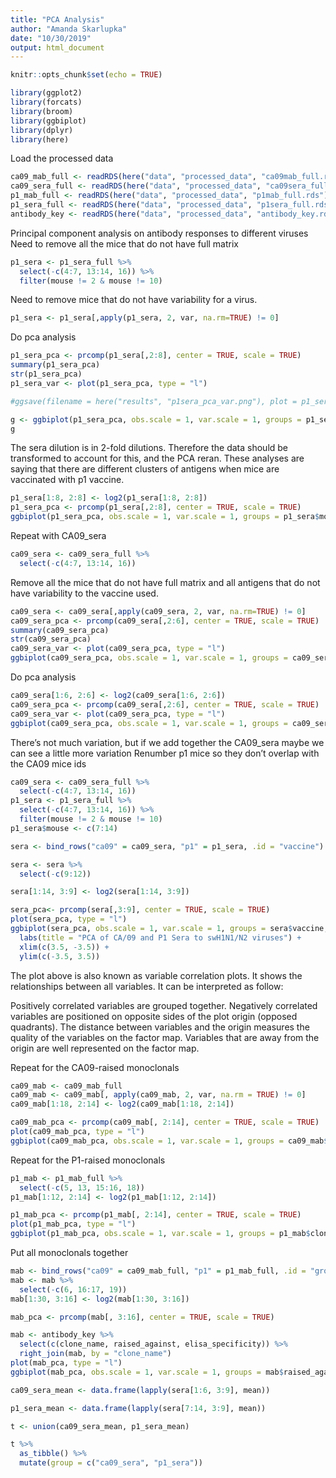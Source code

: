 ```yaml
---
title: "PCA Analysis"
author: "Amanda Skarlupka"
date: "10/30/2019"
output: html_document
---
```


```r
knitr::opts_chunk$set(echo = TRUE)
```

```r
library(ggplot2)
library(forcats)
library(broom)
library(ggbiplot)
library(dplyr)
library(here)
```


Load the processed data
```r

ca09_mab_full <- readRDS(here("data", "processed_data", "ca09mab_full.rds"))
ca09_sera_full <- readRDS(here("data", "processed_data", "ca09sera_full.rds"))
p1_mab_full <- readRDS(here("data", "processed_data", "p1mab_full.rds"))
p1_sera_full <- readRDS(here("data", "processed_data", "p1sera_full.rds"))
antibody_key <- readRDS(here("data", "processed_data", "antibody_key.rds"))

```

Principal component analysis on antibody responses to different viruses
Need to remove all the mice that do not have full matrix

```r
p1_sera <- p1_sera_full %>%
  select(-c(4:7, 13:14, 16)) %>%
  filter(mouse != 2 & mouse != 10)
```

Need to remove mice that do not have variability for a virus. 
```r
p1_sera <- p1_sera[,apply(p1_sera, 2, var, na.rm=TRUE) != 0]
```

Do pca analysis
```r
p1_sera_pca <- prcomp(p1_sera[,2:8], center = TRUE, scale = TRUE)
summary(p1_sera_pca)
str(p1_sera_pca)
p1_sera_var <- plot(p1_sera_pca, type = "l")

#ggsave(filename = here("results", "p1sera_pca_var.png"), plot = p1_sera_var)

g <- ggbiplot(p1_sera_pca, obs.scale = 1, var.scale = 1, groups = p1_sera$mouse)
g
```

The sera dilution is in 2-fold dilutions. Therefore the data should be transformed to account for this, and the PCA reran. These analyses are saying that there are different clusters of antigens when mice are vaccinated with p1 vaccine. 
```r
p1_sera[1:8, 2:8] <- log2(p1_sera[1:8, 2:8])
p1_sera_pca <- prcomp(p1_sera[,2:8], center = TRUE, scale = TRUE)
ggbiplot(p1_sera_pca, obs.scale = 1, var.scale = 1, groups = p1_sera$mouse)
```



Repeat with CA09_sera
```r
ca09_sera <- ca09_sera_full %>%
  select(-c(4:7, 13:14, 16))
```

Remove all the mice that do not have full matrix and all antigens that do not have variability to the vaccine used. 
```r
ca09_sera <- ca09_sera[,apply(ca09_sera, 2, var, na.rm=TRUE) != 0]
ca09_sera_pca <- prcomp(ca09_sera[,2:6], center = TRUE, scale = TRUE)
summary(ca09_sera_pca)
str(ca09_sera_pca)
ca09_sera_var <- plot(ca09_sera_pca, type = "l")
ggbiplot(ca09_sera_pca, obs.scale = 1, var.scale = 1, groups = ca09_sera$mouse)
```

Do pca analysis

```r
ca09_sera[1:6, 2:6] <- log2(ca09_sera[1:6, 2:6])
ca09_sera_pca <- prcomp(ca09_sera[,2:6], center = TRUE, scale = TRUE)
ca09_sera_var <- plot(ca09_sera_pca, type = "l")
ggbiplot(ca09_sera_pca, obs.scale = 1, var.scale = 1, groups = ca09_sera$mouse)

```

There's not much variation, but if we add together the CA09_sera maybe we can see a little more variation
Renumber p1 mice so they don't overlap with the CA09 mice ids
```r
ca09_sera <- ca09_sera_full %>%
  select(-c(4:7, 13:14, 16))
p1_sera <- p1_sera_full %>%
  select(-c(4:7, 13:14, 16)) %>%
  filter(mouse != 2 & mouse != 10)
p1_sera$mouse <- c(7:14)

sera <- bind_rows("ca09" = ca09_sera, "p1" = p1_sera, .id = "vaccine")

sera <- sera %>%
  select(-c(9:12))

sera[1:14, 3:9] <- log2(sera[1:14, 3:9])

sera_pca<- prcomp(sera[,3:9], center = TRUE, scale = TRUE)
plot(sera_pca, type = "l")
ggbiplot(sera_pca, obs.scale = 1, var.scale = 1, groups = sera$vaccine, labels = sera$mouse) +
  labs(title = "PCA of CA/09 and P1 Sera to swH1N1/N2 viruses") +
  xlim(c(3.5, -3.5)) + 
  ylim(c(-3.5, 3.5))
```

The plot above is also known as variable correlation plots. It shows the relationships between all variables. It can be interpreted as follow:

Positively correlated variables are grouped together.
Negatively correlated variables are positioned on opposite sides of the plot origin (opposed quadrants).
The distance between variables and the origin measures the quality of the variables on the factor map. Variables that are away from the origin are well represented on the factor map.


Repeat for the CA09-raised monoclonals
```r
ca09_mab <- ca09_mab_full
ca09_mab <- ca09_mab[, apply(ca09_mab, 2, var, na.rm = TRUE) != 0]
ca09_mab[1:18, 2:14] <- log2(ca09_mab[1:18, 2:14])

ca09_mab_pca <- prcomp(ca09_mab[, 2:14], center = TRUE, scale = TRUE)
plot(ca09_mab_pca, type = "l")
ggbiplot(ca09_mab_pca, obs.scale = 1, var.scale = 1, groups = ca09_mab$clone_name)
```


Repeat for the P1-raised monoclonals
```r
p1_mab <- p1_mab_full %>%
  select(-c(5, 13, 15:16, 18))
p1_mab[1:12, 2:14] <- log2(p1_mab[1:12, 2:14])

p1_mab_pca <- prcomp(p1_mab[, 2:14], center = TRUE, scale = TRUE)
plot(p1_mab_pca, type = "l")
ggbiplot(p1_mab_pca, obs.scale = 1, var.scale = 1, groups = p1_mab$clone_name)
```


Put all monoclonals together
```r

mab <- bind_rows("ca09" = ca09_mab_full, "p1" = p1_mab_full, .id = "group")
mab <- mab %>%
  select(-c(6, 16:17, 19))
mab[1:30, 3:16] <- log2(mab[1:30, 3:16])

mab_pca <- prcomp(mab[, 3:16], center = TRUE, scale = TRUE)

mab <- antibody_key %>%
  select(c(clone_name, raised_against, elisa_specificity)) %>%
  right_join(mab, by = "clone_name")
plot(mab_pca, type = "l")
ggbiplot(mab_pca, obs.scale = 1, var.scale = 1, groups = mab$raised_against, var.axes = FALSE, alpha = 0.5)
```


```r
ca09_sera_mean <- data.frame(lapply(sera[1:6, 3:9], mean))

p1_sera_mean <- data.frame(lapply(sera[7:14, 3:9], mean))

t <- union(ca09_sera_mean, p1_sera_mean)

t %>%
  as_tibble() %>%
  mutate(group = c("ca09_sera", "p1_sera"))

```


